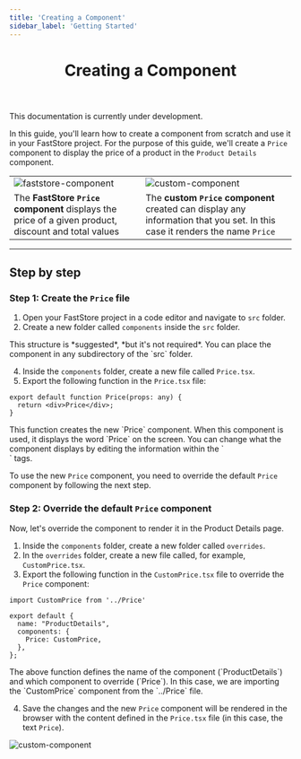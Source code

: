 ```yaml
---
title: 'Creating a Component'
sidebar_label: 'Getting Started'
---
```



<header>

# Creating a Component

</header>

<Callout type="warning" emoji="⚠️">
This documentation is currently under development.
</Callout>

In this guide, you'll learn how to create a component from scratch and use it in your FastStore project. For the purpose of this guide, we'll create a `Price` component to display the price of a product in the `Product Details` component.

| |   |
|----------------------------------------------------------------------------|----------------------------------------------------------------------------|
| ![faststore-component](https://vtexhelp.vtexassets.com/assets/docs/src/faststore-component___9fda96b01fa69408c634fe9d4a7b754d.png) | ![custom-component](https://vtexhelp.vtexassets.com/assets/docs/src/custom-component___c0f09a42811eea77e7fc986afd8e5ab3.png)|
| The **FastStore `Price` component** displays the price of a given product, discount and total values | The **custom `Price` component** created can display any information that you set. In this case it renders the name `Price` |

---

## Step by step

### Step 1: Create the `Price` file

1. Open your FastStore project in a code editor and navigate to `src` folder.
2. Create a new folder called `components` inside the `src` folder.

<Callout type="info" emoji="ℹ️">
  This structure is *suggested*, *but it's not required*. You can place the component in any subdirectory of the `src` folder.
</Callout>

4. Inside the `components` folder, create a new file called `Price.tsx`.
5. Export the following function in the `Price.tsx` file:

```tsx
export default function Price(props: any) {
  return <div>Price</div>;
}
```

<Callout type="info" emoji="ℹ️">
  This function creates the new `Price` component. When this component is used, it displays the word `Price` on the screen. You can change what the component displays by editing the information within the `<div>` tags.
</Callout>

To use the new `Price` component, you need to override the default `Price` component by following the next step.

### Step 2: Override the default `Price` component
Now, let's override the component to render it in the Product Details page.

1. Inside the `components` folder, create a new folder called `overrides`.
2. In the `overrides` folder, create a new file called, for example, `CustomPrice.tsx`.
3. Export the following function in the `CustomPrice.tsx` file to override the `Price` component:

```tsx
import CustomPrice from '../Price'

export default {
  name: "ProductDetails",
  components: {
    Price: CustomPrice,
  },
};
```

<Callout type="info" emoji="ℹ️">
  The above function defines the name of the component (`ProductDetails`) and which component to override (`Price`). In this case, we are importing the `CustomPrice` component from the `../Price` file.
</Callout>

4. Save the changes and the new `Price` component will be rendered in the browser with the content defined in the `Price.tsx` file (in this case, the text `Price`).

![custom-component](https://vtexhelp.vtexassets.com/assets/docs/src/custom-component___c0f09a42811eea77e7fc986afd8e5ab3.png)
